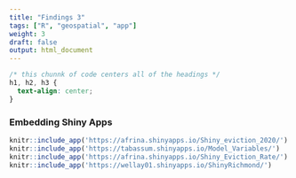 ```yaml
---
title: "Findings 3"
tags: ["R", "geospatial", "app"]
weight: 3
draft: false
output: html_document
---
```


```css
/* this chunnk of code centers all of the headings */
h1, h2, h3 {
  text-align: center;
}
```

### Embedding Shiny Apps

```r
knitr::include_app('https://afrina.shinyapps.io/Shiny_eviction_2020/')
knitr::include_app('https://tabassum.shinyapps.io/Model_Variables/')
knitr::include_app('https://afrina.shinyapps.io/Shiny_Eviction_Rate/')
knitr::include_app('https://wellay01.shinyapps.io/ShinyRichmond/')
  
```
